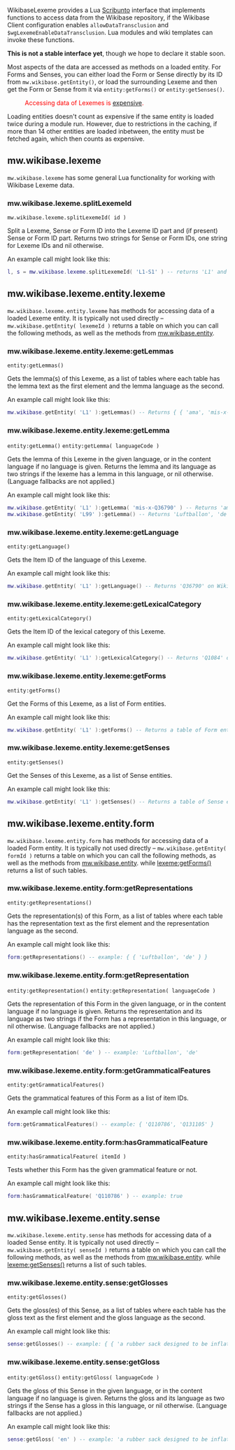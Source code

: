 WikibaseLexeme provides a Lua [https://www.mediawiki.org/wiki/Scribunto Scribunto] interface that implements functions to access data from the Wikibase repository, if the Wikibase Client configuration enables <code>allowDataTransclusion</code> and <code>$wgLexemeEnableDataTransclusion</code>. Lua modules and wiki templates can invoke these functions.

<strong>This is not a stable interface yet</strong>, though we hope to declare it stable soon.
<!--
Changes to the WikibaseLexeme Lua interface are subject to the [https://www.wikidata.org/wiki/Wikidata:Stable_Interface_Policy Stable Interface Policy].
-->

Most aspects of the data are accessed as methods on a loaded entity.
For Forms and Senses, you can either load the Form or Sense directly by its ID from <code>mw.wikibase.getEntity()</code>,
or load the surrounding Lexeme and then get the Form or Sense from it via <code>entity:getForms()</code> or <code>entity:getSenses()</code>.

:<span style="color: red;">Accessing data of Lexemes is [https://www.mediawiki.org/wiki/Manual:$wgExpensiveParserFunctionLimit expensive].</span>
Loading entities doesn't count as expensive if the same entity is loaded twice during a module run.
However, due to restrictions in the caching, if more than 14 other entities are loaded inbetween, the entity must be fetched again, which then counts as expensive.

== mw.wikibase.lexeme ==
<code>mw.wikibase.lexeme</code> has some general Lua functionality for working with Wikibase Lexeme data.

=== mw.wikibase.lexeme.splitLexemeId ===
<code>mw.wikibase.lexeme.splitLexemeId( id )</code>

Split a Lexeme, Sense or Form ID into the Lexeme ID part
and (if present) Sense or Form ID part.
Returns two strings for Sense or Form IDs,
one string for Lexeme IDs and nil otherwise.

An example call might look like this:
<syntaxhighlight lang="lua">
l, s = mw.wikibase.lexeme.splitLexemeId( 'L1-S1' ) -- returns 'L1' and 'S1'
</syntaxhighlight>

== mw.wikibase.lexeme.entity.lexeme ==
<code>mw.wikibase.lexeme.entity.lexeme</code> has methods for accessing data of a loaded Lexeme entity.
It is typically not used directly – <code>mw.wikibase.getEntity( lexemeId )</code> returns a table on which you can call the following methods,
as well as the methods from [[Extension:Wikibase Client/Lua#mw.wikibase.entity|mw.wikibase.entity]].

=== mw.wikibase.lexeme.entity.lexeme:getLemmas ===
<code>entity:getLemmas()</code>

Gets the lemma(s) of this Lexeme,
as a list of tables where each table has the lemma text as the first element and the lemma language as the second.

An example call might look like this:
<syntaxhighlight lang="lua">
mw.wikibase.getEntity( 'L1' ):getLemmas() -- Returns { { 'ama', 'mis-x-Q36790' }, { '𒂼', 'mis-x-Q401' } } on Wikidata
</syntaxhighlight>

=== mw.wikibase.lexeme.entity.lexeme:getLemma ===
<code>entity:getLemma()</code>
<code>entity:getLemma( languageCode )</code>

Gets the lemma of this Lexeme in the given language,
or in the content language if no language is given.
Returns the lemma and its language as two strings if the lexeme has a lemma in this language, or nil otherwise.
(Language fallbacks are not applied.)

An example call might look like this:
<syntaxhighlight lang="lua">
mw.wikibase.getEntity( 'L1' ):getLemma( 'mis-x-Q36790' ) -- Returns 'ama', 'mis-x-Q36790' on Wikidata
mw.wikibase.getEntity( 'L99' ):getLemma() -- Returns 'Luftballon', 'de' on German Wiktionary
</syntaxhighlight>

=== mw.wikibase.lexeme.entity.lexeme:getLanguage ===
<code>entity:getLanguage()</code>

Gets the Item ID of the language of this Lexeme.

An example call might look like this:
<syntaxhighlight lang="lua">
mw.wikibase.getEntity( 'L1' ):getLanguage() -- Returns 'Q36790' on Wikidata
</syntaxhighlight>

=== mw.wikibase.lexeme.entity.lexeme:getLexicalCategory ===
<code>entity:getLexicalCategory()</code>

Gets the Item ID of the lexical category of this Lexeme.

An example call might look like this:
<syntaxhighlight lang="lua">
mw.wikibase.getEntity( 'L1' ):getLexicalCategory() -- Returns 'Q1084' on Wikidata
</syntaxhighlight>

=== mw.wikibase.lexeme.entity.lexeme:getForms ===
<code>entity:getForms()</code>

Get the Forms of this Lexeme, as a list of Form entities.

An example call might look like this:
<syntaxhighlight lang="lua">
mw.wikibase.getEntity( 'L1' ):getForms() -- Returns a table of Form entities
</syntaxhighlight>

=== mw.wikibase.lexeme.entity.lexeme:getSenses ===
<code>entity:getSenses()</code>

Get the Senses of this Lexeme, as a list of Sense entities.

An example call might look like this:
<syntaxhighlight lang="lua">
mw.wikibase.getEntity( 'L1' ):getSenses() -- Returns a table of Sense entities
</syntaxhighlight>

== mw.wikibase.lexeme.entity.form ==
<code>mw.wikibase.lexeme.entity.form</code> has methods for accessing data of a loaded Form entity.
It is typically not used directly –
<code>mw.wikibase.getEntity( formId )</code> returns a table on which you can call the following methods,
as well as the methods from [[Extension:Wikibase Client/Lua#mw.wikibase.entity|mw.wikibase.entity]].
while [[#mw.wikibase.lexeme.entity.lexeme:getForms|lexeme:getForms()]] returns a list of such tables.

=== mw.wikibase.lexeme.entity.form:getRepresentations ===
<code>entity:getRepresentations()</code>

Gets the representation(s) of this Form,
as a list of tables where each table has the representation text as the first element and the representation language as the second.

An example call might look like this:
<syntaxhighlight lang="lua">
form:getRepresentations() -- example: { { 'Luftballon', 'de' } }
</syntaxhighlight>

=== mw.wikibase.lexeme.entity.form:getRepresentation ===
<code>entity:getRepresentation()</code>
<code>entity:getRepresentation( languageCode )</code>

Gets the representation of this Form in the given language,
or in the content language if no language is given.
Returns the representation and its language as two strings if the Form has a representation in this language, or nil otherwise.
(Language fallbacks are not applied.)

An example call might look like this:
<syntaxhighlight lang="lua">
form:getRepresentation( 'de' ) -- example: 'Luftballon', 'de'
</syntaxhighlight>

=== mw.wikibase.lexeme.entity.form:getGrammaticalFeatures ===
<code>entity:getGrammaticalFeatures()</code>

Gets the grammatical features of this Form as a list of item IDs.

An example call might look like this:
<syntaxhighlight lang="lua">
form:getGrammaticalFeatures() -- example: { 'Q110786', 'Q131105' }
</syntaxhighlight>

=== mw.wikibase.lexeme.entity.form:hasGrammaticalFeature ===
<code>entity:hasGrammaticalFeature( itemId )</code>

Tests whether this Form has the given grammatical feature or not.

An example call might look like this:
<syntaxhighlight lang="lua">
form:hasGrammaticalFeature( 'Q110786' ) -- example: true
</syntaxhighlight>

== mw.wikibase.lexeme.entity.sense ==
<code>mw.wikibase.lexeme.entity.sense</code> has methods for accessing data of a loaded Sense entity.
It is typically not used directly –
<code>mw.wikibase.getEntity( senseId )</code> returns a table on which you can call the following methods,
as well as the methods from [[Extension:Wikibase Client/Lua#mw.wikibase.entity|mw.wikibase.entity]].
while [[#mw.wikibase.lexeme.entity.lexeme:getSenses|lexeme:getSenses()]] returns a list of such tables.

=== mw.wikibase.lexeme.entity.sense:getGlosses ===
<code>entity:getGlosses()</code>

Gets the gloss(es) of this Sense,
as a list of tables where each table has the gloss text as the first element and the gloss language as the second.

An example call might look like this:
<syntaxhighlight lang="lua">
sense:getGlosses() -- example: { { 'a rubber sack designed to be inflated with air', 'en' } }
</syntaxhighlight>

=== mw.wikibase.lexeme.entity.sense:getGloss ===
<code>entity:getGloss()</code>
<code>entity:getGloss( languageCode )</code>

Gets the gloss of this Sense in the given language,
or in the content language if no language is given.
Returns the gloss and its language as two strings if the Sense has a gloss in this language, or nil otherwise.
(Language fallbacks are not applied.)

An example call might look like this:
<syntaxhighlight lang="lua">
sense:getGloss( 'en' ) -- example: 'a rubber sack designed to be inflated with air', 'en'
</syntaxhighlight>
